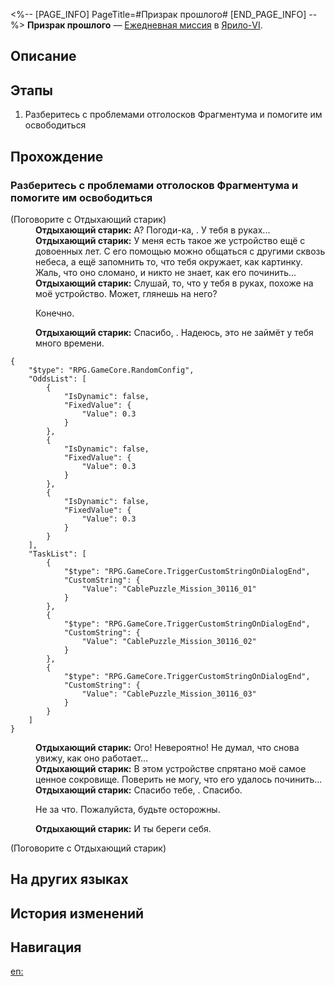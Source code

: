<%-- [PAGE_INFO]
PageTitle=#Призрак прошлого#
[END_PAGE_INFO] --%>
{{Дополнить|Диалоги.}}
{{Миссия Инфобокс
|id              = 3011604
|Название        = 
|Изображение     = Миссия Призрак прошлого.png
|Тип             = Ежедневная миссия
|Событие         = 
|Глава           = 
|Условия         = 
|Персонажи       = Отдыхающий старик; Первопроходец
|СтартЛокация    = [[Ярило-VI]] — [[Сточный проход]]
|Мир             = Ярило-VI
|Предыдущая      = 
|Следующая       = 
|Награды         = Кредиты*5 000
}}
'''Призрак прошлого''' — [[Ежедневная миссия]] в [[Ярило-VI]].

==Описание==
{{Описание|<!--официальное описание из Перекрёстка судеб-->}}

==Этапы==
# Разберитесь с проблемами отголосков Фрагментума и помогите им освободиться

==Прохождение==
{{Дополнить}}
===Разберитесь с проблемами отголосков Фрагментума и помогите им освободиться===
{{Описание миссии|тип=Ежедневная миссия|локация=Сточный проход|Среброгривые Стражи наткнулись на отголоски Фрагментума. Они не смогли их освободить, поскольку прижизненные желания призраков не были исполнены. Нужно им помочь.<br />Похоже, ленивый старик хочет починить смартфон...}}
{{Диалог Начало}}

;(Поговорите с Отдыхающий старик)
:'''Отдыхающий старик:''' А? Погоди-ка, {{MC|ж=девочка|м=юноша}}. У тебя в руках...
:'''Отдыхающий старик:''' У меня есть такое же устройство ещё с довоенных лет. С его помощью можно общаться с другими сквозь небеса, а ещё запомнить то, что тебя окружает, как картинку. Жаль, что оно сломано, и никто не знает, как его починить...
:'''Отдыхающий старик:''' Слушай, то, что у тебя в руках, похоже на моё устройство. Может, глянешь на него?
:{{Диалог|Стрелка}} Конечно.
:'''Отдыхающий старик:''' Спасибо, {{MC|ж=девочка|м=юноша}}. Надеюсь, это не займёт у тебя много времени.
<pre>{
	"$type": "RPG.GameCore.RandomConfig",
	"OddsList": [
		{
			"IsDynamic": false,
			"FixedValue": {
				"Value": 0.3
			}
		},
		{
			"IsDynamic": false,
			"FixedValue": {
				"Value": 0.3
			}
		},
		{
			"IsDynamic": false,
			"FixedValue": {
				"Value": 0.3
			}
		}
	],
	"TaskList": [
		{
			"$type": "RPG.GameCore.TriggerCustomStringOnDialogEnd",
			"CustomString": {
				"Value": "CablePuzzle_Mission_30116_01"
			}
		},
		{
			"$type": "RPG.GameCore.TriggerCustomStringOnDialogEnd",
			"CustomString": {
				"Value": "CablePuzzle_Mission_30116_02"
			}
		},
		{
			"$type": "RPG.GameCore.TriggerCustomStringOnDialogEnd",
			"CustomString": {
				"Value": "CablePuzzle_Mission_30116_03"
			}
		}
	]
}</pre>
:'''Отдыхающий старик:''' Ого! Невероятно! Не думал, что снова увижу, как оно работает...
:'''Отдыхающий старик:''' В этом устройстве спрятано моё самое ценное сокровище. Поверить не могу, что его удалось починить...
:'''Отдыхающий старик:''' Спасибо тебе, {{MC|ж=девочка|м=юноша}}. Спасибо.
:{{Диалог|Стрелка}} Не за что. Пожалуйста, будьте осторожны.
:'''Отдыхающий старик:''' И ты береги себя.
:{{Чёрный экран|Вы поворачиваетесь, чтобы уйти, и хотите украдкой взглянуть на старика в последний раз, но он уже испарился.}}

;(Поговорите с Отдыхающий старик)
{{Диалог Конец}}

==На других языках==
{{На других языках
|en   = Ghost of the Past
|zhs  = 过去之灵
|zht  = 過去之靈
|ja   = 過去の霊
|ko   = 과거의 영혼
|es   = Un fantasma del pasado
|fr   = Fantôme du passé
|ru   = Призрак прошлого
|th   = วิญญาณจากอดีต
|vi   = Linh Hồn Xưa Cũ
|de   = Geist aus der Vergangenheit
|id   = Hantu dari Masa Lalu
|pt   = Fantasma do Passado
}}

==История изменений==
{{История изменений|3.5}}

==Навигация==
{{Ежедневная миссия Навбокс|Глава }}

[[en:]]

